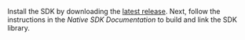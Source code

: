 Install the SDK by downloading the [latest
release](https://github.com/getsentry/sentry-native/releases). Next, follow the
instructions in the <Link to="/platforms/native/">_Native SDK Documentation_</Link> to build and link the SDK
library.
